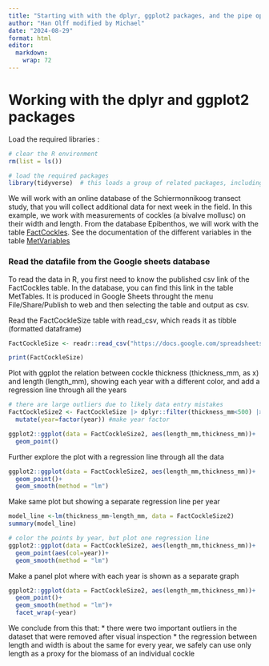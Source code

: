 ```yaml
---
title: "Starting with with the dplyr, ggplot2 packages, and the pipe operator |>"
author: "Han Olff modified by Michael"
date: "2024-08-29"
format: html
editor: 
  markdown: 
    wrap: 72
---
```


# Working with the dplyr and ggplot2 packages

Load the required libraries :

```r
# clear the R environment
rm(list = ls())

# load the required packages
library(tidyverse)  # this loads a group of related packages, including readr, dplyr and ggplot2
```

We will work with an online database of the Schiermonnikoog transect
study, that you will collect additional data for next week in the field.
In this example, we work with measurements of cockles (a bivalve
mollusc) on their width and length. From the database Epibenthos, we
will work with the table
[FactCockles](https://docs.google.com/spreadsheets/d/1E1vUWAHhse7fhjBf94Kiog3Rsj7IkMuFtP-BTQX2oI8/edit?gid=1538766002#gid=1538766002).
See the documentation of the different variables in the table
[MetVariables](https://docs.google.com/spreadsheets/d/1E1vUWAHhse7fhjBf94Kiog3Rsj7IkMuFtP-BTQX2oI8/edit?gid=1290622213#gid=1290622213)

### Read the datafile from the Google sheets database

To read the data in R, you first need to know the published csv link of
the FactCockles table. In the database, you can find this link in the
table MetTables. It is produced in Google Sheets throught the menu
File/Share/Publish to web and then selecting the table and output as
csv.

Read the FactCockleSize table with read_csv, which reads it as tibble
(formatted dataframe)

```r
FactCockleSize <- readr::read_csv("https://docs.google.com/spreadsheets/d/e/2PACX-1vSpormjGiM4uWMTIZYm9Upt5j1Ige_Wu9CrhGGdvjXwxmHP2R6S7JDyEmiGTn3fXihl5s5yBn_sdo8h/pub?gid=1538766002&single=true&output=csv")

print(FactCockleSize)
```

Plot with ggplot the relation between cockle thickness (thickness_mm, as
x) and length (length_mm), showing each year with a different color, and
add a regression line through all the years

```r

# there are large outliers due to likely data entry mistakes
FactCockleSize2 <- FactCockleSize |> dplyr::filter(thickness_mm<500) |>
  mutate(year=factor(year)) #make year factor

ggplot2::ggplot(data = FactCockleSize2, aes(length_mm,thickness_mm))+
  geom_point()
```

Further explore the plot with a regression line through all the data

```r
ggplot2::ggplot(data = FactCockleSize2, aes(length_mm,thickness_mm))+
  geom_point()+
  geom_smooth(method = "lm")
```

Make same plot but showing a separate regression line per year

```r
model_line <-lm(thickness_mm~length_mm, data = FactCockleSize2)
summary(model_line)

# color the points by year, but plot one regression line
ggplot2::ggplot(data = FactCockleSize2, aes(length_mm,thickness_mm))+
  geom_point(aes(col=year))+
  geom_smooth(method = "lm")
```

Make a panel plot where with each year is shown as a separate graph

```r
ggplot2::ggplot(data = FactCockleSize2, aes(length_mm,thickness_mm))+
  geom_point()+
  geom_smooth(method = "lm")+
  facet_wrap(~year)
```

We conclude from this that: \* there were two important outliers in the
dataset that were removed after visual inspection \* the regression
between length and width is about the same for every year, we safely can use only length as a proxy for the biomass of an individual cockle
